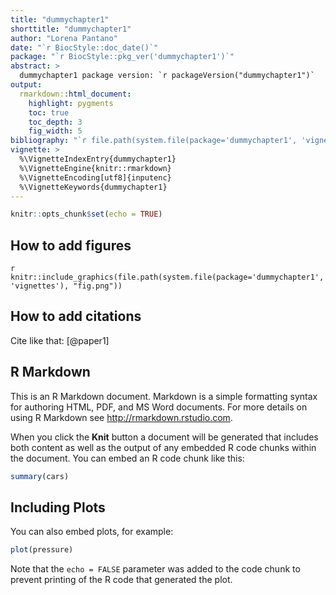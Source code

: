 ```yaml
---
title: "dummychapter1"
shorttitle: "dummychapter1"
author: "Lorena Pantano"
date: "`r BiocStyle::doc_date()`"
package: "`r BiocStyle::pkg_ver('dummychapter1')`"
abstract: >
  dummychapter1 package version: `r packageVersion("dummychapter1")`
output:
  rmarkdown::html_document:
    highlight: pygments
    toc: true
    toc_depth: 3
    fig_width: 5
bibliography: "`r file.path(system.file(package='dummychapter1', 'vignettes'), 'bibliography.bib')`"
vignette: >
  %\VignetteIndexEntry{dummychapter1}
  %\VignetteEngine{knitr::rmarkdown}
  %\VignetteEncoding[utf8]{inputenc}
  %\VignetteKeywords{dummychapter1}
---
```


```r
knitr::opts_chunk$set(echo = TRUE)
```

## How to add figures

`r knitr::include_graphics(file.path(system.file(package='dummychapter1', 'vignettes'), "fig.png"))`

## How to add citations

Cite like that: [@paper1]

## R Markdown

This is an R Markdown document. Markdown is a simple formatting syntax for authoring HTML, PDF, and MS Word documents. For more details on using R Markdown see <http://rmarkdown.rstudio.com>.

When you click the **Knit** button a document will be generated that includes both content as well as the output of any embedded R code chunks within the document. You can embed an R code chunk like this:

```r
summary(cars)
```

## Including Plots

You can also embed plots, for example:

```r
plot(pressure)
```

Note that the `echo = FALSE` parameter was added to the code chunk to prevent printing of the R code that generated the plot.
